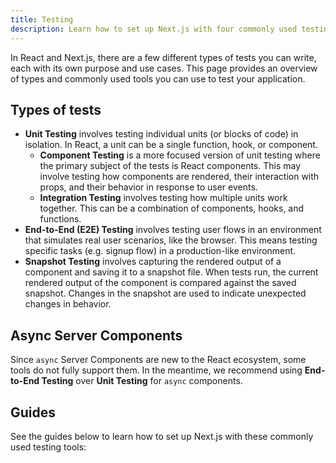 ```yaml
---
title: Testing
description: Learn how to set up Next.js with four commonly used testing tools — Cypress, Playwright, Vitest, and Jest.
---
```


In React and Next.js, there are a few different types of tests you can write, each with its own purpose and use cases. This page provides an overview of types and commonly used tools you can use to test your application.

## Types of tests

- **Unit Testing** involves testing individual units (or blocks of code) in isolation. In React, a unit can be a single function, hook, or component.
  - **Component Testing** is a more focused version of unit testing where the primary subject of the tests is React components. This may involve testing how components are rendered, their interaction with props, and their behavior in response to user events.
  - **Integration Testing** involves testing how multiple units work together. This can be a combination of components, hooks, and functions.
- **End-to-End (E2E) Testing** involves testing user flows in an environment that simulates real user scenarios, like the browser. This means testing specific tasks (e.g. signup flow) in a production-like environment.
- **Snapshot Testing** involves capturing the rendered output of a component and saving it to a snapshot file. When tests run, the current rendered output of the component is compared against the saved snapshot. Changes in the snapshot are used to indicate unexpected changes in behavior.

<AppOnly>

## Async Server Components

Since `async` Server Components are new to the React ecosystem, some tools do not fully support them. In the meantime, we recommend using **End-to-End Testing** over **Unit Testing** for `async` components.

</AppOnly>

## Guides

See the guides below to learn how to set up Next.js with these commonly used testing tools:
